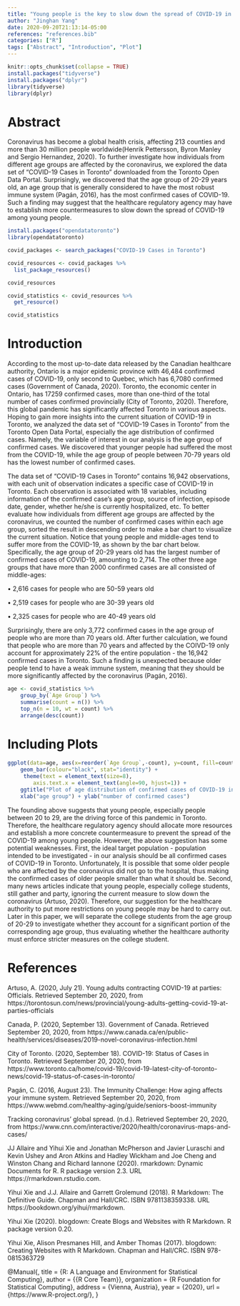 ```yaml
---
title: "Young people is the key to slow down the spread of COVID-19 in Toronto"
author: "Jinghan Yang"
date: 2020-09-20T21:13:14-05:00
references: "references.bib"
categories: ["R"]
tags: ["Abstract", "Introduction", "Plot"]
---
```


```r
knitr::opts_chunk$set(collapse = TRUE)
install.packages("tidyverse")
install.packages("dplyr")
library(tidyverse)
library(dplyr)
```

# Abstract

Coronavirus has become a global health crisis, affecting 213 counties and more than 30 million people worldwide(Henrik Pettersson, Byron Manley and Sergio Hernandez, 2020). To further investigate how individuals from different age groups are affected by the coronavirus, we explored the data set of “COVID-19 Cases in Toronto” downloaded from the Toronto Open Data Portal. Surprisingly, we discovered that the age group of 20-29 years old, an age group that is generally considered to have the most robust immune system (Pagán, 2016), has the most confirmed cases of COVID-19. Such a finding may suggest that the healthcare regulatory agency may have to establish more countermeasures to slow down the spread of COVID-19 among young people.

```r
install.packages("opendatatoronto")
library(opendatatoronto)

covid_packages <- search_packages("COVID-19 Cases in Toronto")

covid_resources <- covid_packages %>%
  list_package_resources()

covid_resources

covid_statistics <- covid_resources %>%
  get_resource()

covid_statistics
```

# Introduction

According to the most up-to-date data released by the Canadian healthcare authority, Ontario is a major epidemic province with 46,484 confirmed cases of COVID-19, only second to Quebec, which has 6,7080 confirmed cases (Government of Canada, 2020). Toronto, the economic center in Ontario, has 17259 confirmed cases, more than one-third of the total number of cases confirmed provincially (City of Toronto, 2020). Therefore, this global pandemic has significantly affected Toronto in various aspects. Hoping to gain more insights into the current situation of COVID-19 in Toronto, we analyzed the data set of “COVID-19 Cases in Toronto” from the Toronto Open Data Portal, especially the age distribution of confirmed cases. Namely, the variable of interest in our analysis is the age group of confirmed cases. We discovered that younger people had suffered the most from the COVID-19, while the age group of people between 70-79 years old has the lowest number of confirmed cases.

The data set of "COVID-19 Cases in Toronto" contains 16,942 observations, with each unit of observation indicates a specific case of COVID-19 in Toronto. Each observation is associated with 18 variables, including information of the confirmed case's age group, source of infection, episode date, gender, whether he/she is currently hospitalized, etc. To better evaluate how individuals from different age groups are affected by the coronavirus, we counted the number of confirmed cases within each age group, sorted the result in descending order to make a bar chart to visualize the current situation. Notice that young people and middle-ages tend to suffer more from the COVID-19, as shown by the bar chart below. Specifically, the age group of 20-29 years old has the largest number of confirmed cases of COVID-19, amounting to 2,714. The other three age groups that have more than 2000 confirmed cases are all consisted of middle-ages:

•	2,616 cases for people who are 50-59 years old

•	2,519 cases for people who are 30-39 years old

•	2,325 cases for people who are 40-49 years old

Surprisingly, there are only 3,772 confirmed cases in the age group of people who are more than 70 years old. After further calculation, we found that people who are more than 70 years and affected by the COIVD-19 only account for approximately 22% of the entire population - the 16,942 confirmed cases in Toronto. Such a finding is unexpected because older people tend to have a weak immune system, meaning that they should be more significantly affected by the coronavirus (Pagán, 2016). 

```r
age <- covid_statistics %>%
    group_by(`Age Group`) %>%
    summarise(count = n()) %>%
    top_n(n = 10, wt = count) %>%
    arrange(desc(count))
```
# Including Plots

```r
ggplot(data=age, aes(x=reorder(`Age Group`,-count), y=count, fill=count)) +
    geom_bar(colour="black", stat="identity") +
     theme(text = element_text(size=8),
        axis.text.x = element_text(angle=90, hjust=1)) +
    ggtitle("Plot of age distribution of confirmed cases of COVID-19 in Toronto") +
    xlab("age group") + ylab("number of confirmed cases")
```

The founding above suggests that young people, especially people between 20 to 29, are the driving force of this pandemic in Toronto. Therefore, the healthcare regulatory agency should allocate more resources and establish a more concrete countermeasure to prevent the spread of the COVID-19 among young people. However, the above suggestion has some potential weaknesses. First, the ideal target population - population intended to be investigated - in our analysis should be all confirmed cases of COVID-19 in Toronto. Unfortunately, It is possible that some older people who are affected by the coronavirus did not go to the hospital, thus making the confirmed cases of older people smaller than what it should be. Second, many news articles indicate that young people, especially college students, still gather and party, ignoring the current measure to slow down the coronavirus (Artuso, 2020). Therefore, our suggestion for the healthcare authority to put more restrictions on young people may be hard to carry out. Later in this paper, we will separate the college students from the age group of 20-29 to investigate whether they account for a significant portion of the corresponding age group, thus evaluating whether the healthcare authority must enforce stricter measures on the college student.

# References
Artuso, A. (2020, July 21). Young adults contracting COVID-19 at parties: Officials. Retrieved September 20, 2020, from https://torontosun.com/news/provincial/young-adults-getting-covid-19-at-parties-officials

Canada, P. (2020, September 13). Government of Canada. Retrieved September 20, 2020, from https://www.canada.ca/en/public-health/services/diseases/2019-novel-coronavirus-infection.html

City of Toronto. (2020, September 18). COVID-19: Status of Cases in Toronto. Retrieved September 20, 2020, from https://www.toronto.ca/home/covid-19/covid-19-latest-city-of-toronto-news/covid-19-status-of-cases-in-toronto/

Pagán, C. (2016, August 23). The Immunity Challenge: How aging affects your immune system. Retrieved September 20, 2020, from https://www.webmd.com/healthy-aging/guide/seniors-boost-immunity

Tracking coronavirus' global spread. (n.d.). Retrieved September 20, 2020, from https://www.cnn.com/interactive/2020/health/coronavirus-maps-and-cases/

JJ Allaire and Yihui Xie and Jonathan McPherson and Javier Luraschi and Kevin Ushey and Aron Atkins and Hadley Wickham and Joe Cheng and Winston Chang and Richard Iannone (2020). rmarkdown: Dynamic Documents for R. R package version 2.3. URL https://rmarkdown.rstudio.com.

Yihui Xie and J.J. Allaire and Garrett Grolemund (2018). R Markdown: The Definitive Guide. Chapman and Hall/CRC. ISBN 9781138359338. URL https://bookdown.org/yihui/rmarkdown.

Yihui Xie (2020). blogdown: Create Blogs and Websites with R Markdown. R package version 0.20.

Yihui Xie, Alison Presmanes Hill, and Amber Thomas (2017). blogdown: Creating Websites with R Markdown. Chapman and Hall/CRC. ISBN 978-0815363729

@Manual{,
    title = {R: A Language and Environment for Statistical Computing},
    author = {{R Core Team}},
    organization = {R Foundation for Statistical Computing},
    address = {Vienna, Austria},
    year = {2020},
    url = {https://www.R-project.org/},
}






